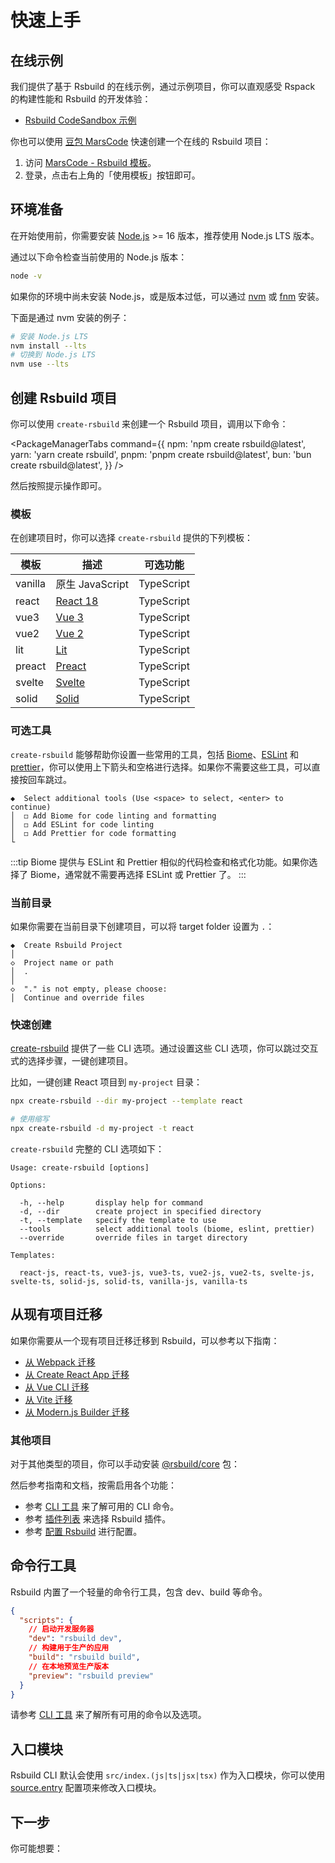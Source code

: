 # 快速上手

## 在线示例

我们提供了基于 Rsbuild 的在线示例，通过示例项目，你可以直观感受 Rspack 的构建性能和 Rsbuild 的开发体验：

- [Rsbuild CodeSandbox 示例](https://codesandbox.io/p/github/rspack-contrib/rsbuild-codesandbox-example)

你也可以使用 [豆包 MarsCode](https://www.marscode.cn/) 快速创建一个在线的 Rsbuild 项目：

1. 访问 [MarsCode - Rsbuild 模板](https://www.marscode.cn/dashboard/template-detail?id=8e8qr0k282d6wn)。
2. 登录，点击右上角的「使用模板」按钮即可。

## 环境准备

在开始使用前，你需要安装 [Node.js](https://nodejs.org/) >= 16 版本，推荐使用 Node.js LTS 版本。

通过以下命令检查当前使用的 Node.js 版本：

```bash
node -v
```

如果你的环境中尚未安装 Node.js，或是版本过低，可以通过 [nvm](https://github.com/nvm-sh/nvm) 或 [fnm](https://github.com/Schniz/fnm) 安装。

下面是通过 nvm 安装的例子：

```bash
# 安装 Node.js LTS
nvm install --lts
# 切换到 Node.js LTS
nvm use --lts
```

## 创建 Rsbuild 项目

你可以使用 `create-rsbuild` 来创建一个 Rsbuild 项目，调用以下命令：


<PackageManagerTabs
  command={{
    npm: 'npm create rsbuild@latest',
    yarn: 'yarn create rsbuild',
    pnpm: 'pnpm create rsbuild@latest',
    bun: 'bun create rsbuild@latest',
  }}
/>

然后按照提示操作即可。

### 模板

在创建项目时，你可以选择 `create-rsbuild` 提供的下列模板：

| 模板    | 描述                            | 可选功能   |
| ------- | ------------------------------- | ---------- |
| vanilla | 原生 JavaScript                 | TypeScript |
| react   | [React 18](https://react.dev/)  | TypeScript |
| vue3    | [Vue 3](https://vuejs.org/)     | TypeScript |
| vue2    | [Vue 2](https://v2.vuejs.org/)  | TypeScript |
| lit     | [Lit](https://lit.dev/)         | TypeScript |
| preact  | [Preact](https://preactjs.com/) | TypeScript |
| svelte  | [Svelte](https://svelte.dev/)   | TypeScript |
| solid   | [Solid](https://solidjs.com/)   | TypeScript |

### 可选工具

`create-rsbuild` 能够帮助你设置一些常用的工具，包括 [Biome](https://github.com/biomejs/biome)、[ESLint](https://github.com/eslint/eslint) 和 [prettier](https://github.com/prettier/prettier)，你可以使用上下箭头和空格进行选择。如果你不需要这些工具，可以直接按回车跳过。

```text
◆  Select additional tools (Use <space> to select, <enter> to continue)
│  ◻ Add Biome for code linting and formatting
│  ◻ Add ESLint for code linting
│  ◻ Add Prettier for code formatting
└
```

:::tip
Biome 提供与 ESLint 和 Prettier 相似的代码检查和格式化功能。如果你选择了 Biome，通常就不需要再选择 ESLint 或 Prettier 了。
:::

### 当前目录

如果你需要在当前目录下创建项目，可以将 target folder 设置为 `.`：

```text
◆  Create Rsbuild Project
│
◇  Project name or path
│  .
│
◇  "." is not empty, please choose:
│  Continue and override files
```

### 快速创建

[create-rsbuild](https://www.npmjs.com/package/create-rsbuild) 提供了一些 CLI 选项。通过设置这些 CLI 选项，你可以跳过交互式的选择步骤，一键创建项目。

比如，一键创建 React 项目到 `my-project` 目录：

```bash
npx create-rsbuild --dir my-project --template react

# 使用缩写
npx create-rsbuild -d my-project -t react
```

`create-rsbuild` 完整的 CLI 选项如下：

```text
Usage: create-rsbuild [options]

Options:

  -h, --help       display help for command
  -d, --dir        create project in specified directory
  -t, --template   specify the template to use
  --tools          select additional tools (biome, eslint, prettier)
  --override       override files in target directory

Templates:

  react-js, react-ts, vue3-js, vue3-ts, vue2-js, vue2-ts, svelte-js, svelte-ts, solid-js, solid-ts, vanilla-js, vanilla-ts
```

## 从现有项目迁移

如果你需要从一个现有项目迁移迁移到 Rsbuild，可以参考以下指南：

- [从 Webpack 迁移](/guide/migration/webpack)
- [从 Create React App 迁移](/guide/migration/cra)
- [从 Vue CLI 迁移](/guide/migration/vue-cli)
- [从 Vite 迁移](/guide/migration/vite)
- [从 Modern.js Builder 迁移](/guide/migration/modern-builder)

### 其他项目

对于其他类型的项目，你可以手动安装 [@rsbuild/core](https://www.npmjs.com/package/@rsbuild/core) 包：

<PackageManagerTabs command="add @rsbuild/core -D" />

然后参考指南和文档，按需启用各个功能：

- 参考 [CLI 工具](/guide/basic/cli) 来了解可用的 CLI 命令。
- 参考 [插件列表](/plugins/list/index) 来选择 Rsbuild 插件。
- 参考 [配置 Rsbuild](/guide/basic/configure-rsbuild) 进行配置。

## 命令行工具

Rsbuild 内置了一个轻量的命令行工具，包含 dev、build 等命令。

```json title="package.json"
{
  "scripts": {
    // 启动开发服务器
    "dev": "rsbuild dev",
    // 构建用于生产的应用
    "build": "rsbuild build",
    // 在本地预览生产版本
    "preview": "rsbuild preview"
  }
}
```

请参考 [CLI 工具](/guide/basic/cli) 来了解所有可用的命令以及选项。

## 入口模块

Rsbuild CLI 默认会使用 `src/index.(js|ts|jsx|tsx)` 作为入口模块，你可以使用 [source.entry](/config/source/entry) 配置项来修改入口模块。

## 下一步

你可能想要：


<NextSteps>
  <Step
    href="/guide/start/features"
    title="功能导航"
    description="了解 Rsbuild 提供的所有功能"
  />
  <Step
    href="/guide/basic/configure-rsbuild"
    title="查阅配置"
    description="了解如何配置 Rsbuild"
  />
  <Step
    href="/guide/start/glossary"
    title="名词解释"
    description="了解 Rsbuild 相关的概念"
  />
</NextSteps>
